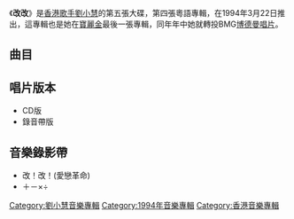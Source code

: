 {{Album infobox | <!-- See Wikipedia:WikiProject_Albums -->
|  Name        = 改改
|  Type        = [[專輯|專輯]]
|  Artist      = [[劉小慧|劉小慧]]
|  Cover       = 劉小慧 改改.jpg
|  Released    = 1994年3月22日
|  Recorded    = 1993年12月
|  Genre       = [[粵語流行音樂|粵語流行音樂]]
|  Length      = 42:18
|  Label       = [[寶麗金|寶麗金]]
|  Number      = 
|  Producer    = [[方樹樑|方樹樑]]
|  Last album  = [[一天四十八小時|一天四十八小時]]<br />（1993年9月23日）
|  This album  = '''改改'''<br />（1994年3月22日）
|  Next album  = [[依戀|依戀]]<br />（1994年9月20日）
}}

《'''改改'''》是[[香港|香港]][[歌手|歌手]][[劉小慧|劉小慧]]的第五張大碟，第四張粵語專輯，在1994年3月22日推出，這專輯也是她在[[寶麗金|寶麗金]]最後一張專輯，同年年中她就轉投BMG[[博德曼音樂_(香港)|博德曼唱片]]。

== 曲目 ==
{{Tracklist
| collapsed = 
| headline = 
| font_size = 
| total_length = 42:18

| all_producer = [[方樹樑|方樹樑]] 

| extra_column =

| title1 = 改！改！(愛戀革命) || || [[]] || 方樹樑 || 
| music1 = [[方樹樑|方樹樑]]
| lyrics1 = [[陳少琪|陳少琪]]
| arranger1 = 方樹樑
| longnote1 = '''第一主打'''<br>國語版為《讓我變壞七分鐘》
| length1 = 

| title2 = 就算世事風氣轉……
| music2 = [[蔡國權|蔡國權]] 
| lyrics2 = 蔡國權
| arranger2 = [[張兆鴻|張兆鴻]]
| longnote2 = '''第三主打'''
| length2 =

| title3 = 怎會是沒有可能
| music3 = {{link-ja|辛島美登里|辛島美登里}} 
| lyrics3 = [[張美賢|張美賢]]
| arranger3 = 張兆鴻
| longnote3 = 改編自[[觀月亞里莎|觀月亞里莎]]的《素直になりたい》
| length3 = 

| title4 = 一起走到明天
| music4 = {{link-ja|齊藤英夫|斉藤英夫}}<br />[[森高千里|森高千里]]
| lyrics4 = [[簡寧|簡寧]] 
| arranger4 = 方樹樑
| longnote4 = 改編自[[森高千里|森高千里]]的《{{link-ja|渡良瀬橋|渡良瀬橋 (曲)}}》 <br>同曲曲目：[[黎瑞蓮|黎瑞蓮]]《沒法失去你》
| length4 = 

| title5 = 多看一眼
| music5 = [[鄭華娟|鄭華娟]]<br />[[蔣東良|蔣東良]]
| lyrics5 = [[向雪懷|向雪懷]] 
| arranger5 = [[郭小霖|郭小霖]]
| longnote5 = 改編自[[陳艾湄|陳艾湄]]的《愛像燭火隨風轉》
| length5 = 

| title6 = Do Re Me Fa So
| music6 = [[及川眠子|及川眠子]]<br />{{link-ja|工籐崇|工藤崇}}
| lyrics6 = 陳少琪
| arranger6 = 方樹樑
| longnote6 = 改編自[[Wink_(日本组合)|Wink]]的《{{link-ja|背徳のシナリオ|背徳のシナリオ}}》
| length6 = 

| title7 = ＋－×÷ 
| music7 = 鄭華娟
| lyrics7 = [[潘偉源|潘偉源]]
| arranger7 = [[盧東尼|盧東尼]] 
| longnote7 = '''第二主打'''<br>改編自[[林慧萍|林慧萍]]的《新恋情》<br>同曲曲目：[[吳君如|吳君如]]《多得你放棄》
| length7 = 

| title8 = 無論那一天
| music8 = 盧東尼
| lyrics8 = 潘偉源
| arranger8 = 盧東尼
| longnote8 = 
| length8 = 

| title9 = 戀愛的渴望
| music9 = 方樹樑
| lyrics9 = 向雪懷 
| arranger9 = 方樹樑
| note9 =
| longnote9 = 
| length9 = 

| title10 = 忘記我
| music10 = [[垣英|垣英]]
| lyrics10 = 簡寧
| arranger10 =  垣英
| longnote10 = 
| length10 = 
}}

== 唱片版本 ==
*CD版
*錄音帶版

==音樂錄影帶==
*改！改！(愛戀革命)
*＋－×÷

[[Category:劉小慧音樂專輯|Category:劉小慧音樂專輯]]
[[Category:1994年音樂專輯|Category:1994年音樂專輯]]
[[Category:香港音樂專輯|Category:香港音樂專輯]]